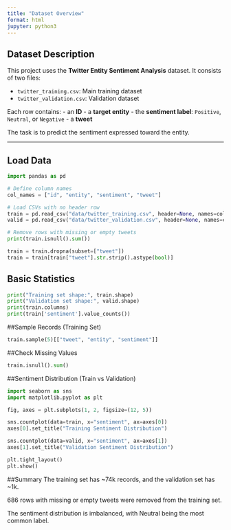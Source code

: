 ```yaml
---
title: "Dataset Overview"
format: html
jupyter: python3
---
```


## Dataset Description

This project uses the **Twitter Entity Sentiment Analysis** dataset. It consists of two files:

- `twitter_training.csv`: Main training dataset  
- `twitter_validation.csv`: Validation dataset

Each row contains:
- an **ID**
- a **target entity**
- the **sentiment label**: `Positive`, `Neutral`, or `Negative`
- a **tweet**

The task is to predict the sentiment expressed toward the entity.

---

## Load Data

```python
import pandas as pd

# Define column names
col_names = ["id", "entity", "sentiment", "tweet"]

# Load CSVs with no header row
train = pd.read_csv("data/twitter_training.csv", header=None, names=col_names)
valid = pd.read_csv("data/twitter_validation.csv", header=None, names=col_names)

# Remove rows with missing or empty tweets
print(train.isnull().sum())

train = train.dropna(subset=["tweet"])
train = train[train["tweet"].str.strip().astype(bool)]
```

## Basic Statistics
```python
print("Training set shape:", train.shape)
print("Validation set shape:", valid.shape)
print(train.columns)
print(train['sentiment'].value_counts())
```

##Sample Records (Training Set)
```python
train.sample(5)[["tweet", "entity", "sentiment"]]
```

##Check Missing Values
```python
train.isnull().sum()

```

##Sentiment Distribution (Train vs Validation)
```python
import seaborn as sns
import matplotlib.pyplot as plt

fig, axes = plt.subplots(1, 2, figsize=(12, 5))

sns.countplot(data=train, x="sentiment", ax=axes[0])
axes[0].set_title("Training Sentiment Distribution")

sns.countplot(data=valid, x="sentiment", ax=axes[1])
axes[1].set_title("Validation Sentiment Distribution")

plt.tight_layout()
plt.show()

```

##Summary
The training set has ~74k records, and the validation set has ~1k.

686 rows with missing or empty tweets were removed from the training set.

The sentiment distribution is imbalanced, with Neutral being the most common label.